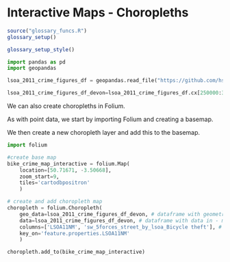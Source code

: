 # Interactive Maps - Choropleths

```r
source("glossary_funcs.R")
glossary_setup()
```

```r
glossary_setup_style()
```

```python
import pandas as pd
import geopandas

lsoa_2011_crime_figures_df = geopandas.read_file("https://github.com/hsma-programme/h6_3b_advanced_qgis_mapping_python/raw/main/h6_3b_advanced_qgis_and_mapping_in_python/example_code/lsoa_2011_sw5forces_crime_figures.gpkg")

lsoa_2011_crime_figures_df_devon=lsoa_2011_crime_figures_df.cx[250000:350000, 0:150000]
```


We can also create choropleths in Folium.

As with point data, we start by importing Folium and creating a basemap.

We then create a new choropleth layer and add this to the basemap.

```python
import folium

#create base map
bike_crime_map_interactive = folium.Map(
    location=[50.71671, -3.50668],
    zoom_start=9,
    tiles='cartodbpositron'
    )

# create and add choropleth map
choropleth = folium.Choropleth(
    geo_data=lsoa_2011_crime_figures_df_devon, # dataframe with geometry in it
    data=lsoa_2011_crime_figures_df_devon, # dataframe with data in - may be the same dataframe or a different one
    columns=['LSOA11NM', 'sw_5forces_street_by_lsoa_Bicycle theft'], # [key (field for geometry), field to plot]
    key_on='feature.properties.LSOA11NM'
    )

choropleth.add_to(bike_crime_map_interactive)
```
